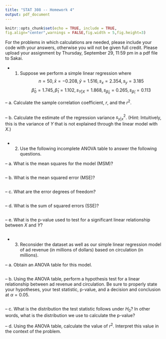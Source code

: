 ---
title: "STAT 308 -- Homework 4"
output: pdf_document
---

```{r setup, include=FALSE}
knitr::opts_chunk$set(echo = TRUE, include = TRUE,
fig.align="center",warnings = FALSE,fig.width = 5,fig.height=3)
```

For the problems in which calculations are needed, please include your \texttt{R} code with your answers, otherwise you will not be given full credit.  Please upload your assignment by Thursday, September 29, 11:59 pm in a pdf file to Sakai.

- 1. Suppose we perform a simple linear regression where $$n=50, \bar{x} = -0.208, \bar{y} = 1.516, s_x = 2.354, s_y = 3.185$$ $$\hat{\beta}_0 = 1.745, \hat{\beta}_1 = 1.102, s_{Y|X} = 1.868,s_{\hat{\beta}_0} = 0.265, s_{\hat{\beta}_1} = 0.113$$

-- a. Calculate the sample correlation coefficient, $r$, and the $r^2$.
```{r}
```

-- b. Calculate the estimate of the regression variance $s_{y|x}^2$. (Hint: Intuitively, this is the variance of $Y$ that is not explained through the linear model with $X$.)
```{r}
```

- 2. Use the following incomplete ANOVA table to answer the following questions.

\begin{table}[ht]
\centering
\begin{tabular}{lrrrrr}
  \hline
 & df & Sum Sq & Mean Sq & F value & Pr($>$F) \\ 
  \hline
Model & 1 & 1.47 & & 0.18 &  \\ 
  Error & &  &  &  &  \\ 
   \hline
   Total & 34 & & & & \\
\end{tabular}
\end{table}

-- a. What is the mean squares for the model (MSM)?
```{r}
```

-- b. What is the mean squared error (MSE)?
```{r}
```

-- c. What are the error degrees of freedom?
```{r}
```

-- d. What is the sum of squared errors (SSE)?
```{r}
```

-- e. What is the p-value used to test for a significant linear relationship between $X$ and $Y$?
```{r}
```

- 3. Reconsider the dataset \texttt{AdRevenue.csv} as well as our simple linear regression model of ad revenue (in millions of dollars) based on circulation (in millions).

-- a. Obtain an ANOVA table for this model.  
```{r}
```

-- b. Using the ANOVA table, perform a hypothesis test for a linear relationship between ad revenue and circulation.  Be sure to properly state your hypotheses, your test statistic, p-value, and a decision and conclusion at $\alpha = 0.05$.
```{r}
```

-- c. What is the distribution the test statistic follows under $H_0$?  In other words, what is the distribution we use to calculate the p-value?

-- d. Using the ANOVA table, calculate the value of $r^2$.  Interpret this value in the context of the problem.
```{r}
```


